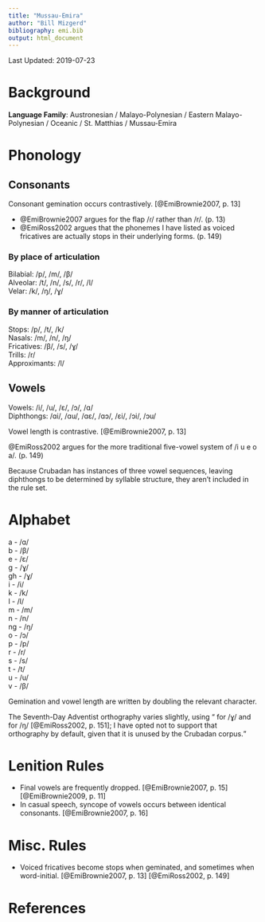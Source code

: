 ```yaml
---
title: "Mussau-Emira"
author: "Bill Mizgerd"
bibliography: emi.bib
output: html_document
---
```


Last Updated: 2019-07-23

# Background

**Language Family**: Austronesian / Malayo-Polynesian / Eastern Malayo-Polynesian / Oceanic / St. Matthias / Mussau-Emira

# Phonology

## Consonants

Consonant gemination occurs contrastively. [@EmiBrownie2007, p. 13]

* @EmiBrownie2007 argues for the flap /ɾ/ rather than /r/. (p. 13)
* @EmiRoss2002 argues that the phonemes I have listed as voiced fricatives are actually stops in their underlying forms. (p. 149)

### By place of articulation

Bilabial: /p/, /m/, /β/  
Alveolar: /t/, /n/, /s/, /r/, /l/  
Velar: /k/, /ŋ/, /ɣ/  

### By manner of articulation

Stops: /p/, /t/, /k/  
Nasals: /m/, /n/, /ŋ/  
Fricatives: /β/, /s/, /ɣ/  
Trills: /r/  
Approximants: /l/  

## Vowels

Vowels: /i/, /u/, /ɛ/, /ɔ/, /ɑ/  
Diphthongs: /ɑi/, /ɑu/, /ɑɛ/, /ɑɔ/, /ɛi/, /ɔi/, /ɔu/  

Vowel length is contrastive. [@EmiBrownie2007, p. 13]

@EmiRoss2002 argues for the more traditional five-vowel system of /i u e o a/. (p. 149)

Because Crubadan has instances of three vowel sequences, leaving diphthongs to be determined by syllable structure, they aren't included in the rule set.

# Alphabet

a - /ɑ/  
b - /β/  
e - /ɛ/  
g - /ɣ/  
gh - /ɣ/  
i - /i/  
k - /k/  
l - /l/  
m - /m/  
n - /n/  
ng - /ŋ/  
o - /ɔ/  
p - /p/  
r - /r/  
s - /s/  
t - /t/  
u - /u/  
v - /β/  

Gemination and vowel length are written by doubling the relevant character.

The Seventh-Day Adventist orthography varies slightly, using <q> for /ɣ/ and <g> for /ŋ/ [@EmiRoss2002, p. 151]; I have opted not to support that orthography by default, given that it is unused by the Crubadan corpus.

# Lenition Rules

* Final vowels are frequently dropped. [@EmiBrownie2007, p. 15] [@EmiBrownie2009, p. 11]
* In casual speech, syncope of vowels occurs between identical consonants. [@EmiBrownie2007, p. 16]

# Misc. Rules

* Voiced fricatives become stops when geminated, and sometimes when word-initial. [@EmiBrownie2007, p. 13] [@EmiRoss2002, p. 149]

# References

